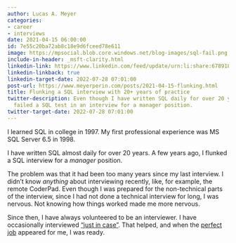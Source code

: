 ```yaml
---
author: Lucas A. Meyer
categories:
- career
- interviews
date: 2021-04-15 06:00:00
id: 7e55c20ba72ab8c18e9d6fceed78e611
image: https://mpsocial.blob.core.windows.net/blog-images/sql-fail.png
include-in-header: _msft-clarity.html
linkedin-link: https://www.linkedin.com/feed/update/urn:li:share:6789180889353064448
linkedin-linkback: true
linkedin-target-date: 2022-07-28 07:01:00
post-url: https://www.meyerperin.com/posts/2021-04-15-flunking.html
title: Flunking a SQL interview with 20+ years of practice
twitter-description: Even though I have written SQL daily for over 20 years, I still
  failed a SQL test in an interview for a manager position.
twitter-target-date: 2022-07-28 07:01:00
---
```


I learned SQL in college in 1997. My first professional experience was MS SQL Server 6.5 in 1998. 

I have written SQL almost daily for over 20 years. A few years ago, I flunked a SQL interview for a *manager* position. 

The problem was that it had been too many years since my last interview. I didn't know _anything_ about interviewing recently, like, for example, the remote CoderPad. Even though I was prepared for the non-technical parts of the interview, since I had not done a technical interview for long, I was nervous. Not knowing how things worked made me more nervous.

Since then, I have always volunteered to be an interviewer. I have occasionally interviewed ["just in case"](https://www.meyerperin.com/posts/2022-04-13-my-policies-around-interviewing.html). That helped, and when the [perfect job](https://www.meyerperin.com/posts/2022-04-18-joining-microsoft.html) appeared for me, I was ready.



